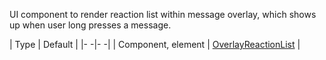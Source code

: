 UI component to render reaction list within message overlay, which shows up when user long presses a message.

| Type | Default |
|- -|- -|
| Component, element | [OverlayReactionList](../../ui-components/overlay-reaction-list) |

